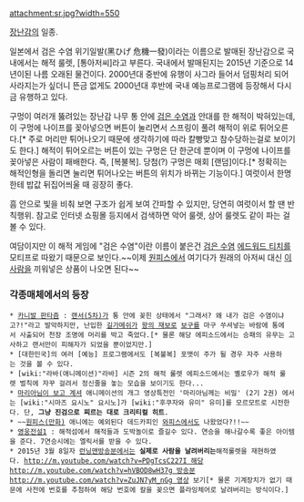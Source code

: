 attachment:sr.jpg?width=550

[[장난감]]의 일종.

일본에서 검은 수염 위기일발(黑ひげ 危機一發)이라는 이름으로 발매된 장난감으로 국내에서는 해적 룰렛, [통아저씨]라고 부른다. 국내에서 발매된지는 2015년 기준으로 14년이된 나름 오래된 물건이다. 2000년대 중반에 유행이 사그라 들어서 덤핑처리 되어 사라지는가 싶더니 뜬금 없게도 2000년대 후반에 국내 예능프로그램에 등장해서 다시금 유행하고 있다.

구멍이 여러개 뚫려있는 장난감 나무 통 안에 [[검은 수염]]과 안대를 한 해적이 박혀있는데, 이 구멍에 나이프를 꽂아넣으면 버튼이 눌리면서 스프링이 풀려 해적이 위로 튀어오른다.[* 주로 머리만 튀어나오기 때문에 생각하기에 따라 칼빵맞고 참수당하는걸로 보이기도 한다.] 해적이 튀어오르는 버튼이 있는 구멍은 단 한군데 뿐이며 이 구멍에 나이프를 꽂아넣은 사람이 패배한다. 즉, [복불복]. 당첨(?) 구멍은 매회 [랜덤]이다.[* 정확히는 해적인형을 돌리면 눌리면 튀어나오는 버튼의 위치가 바뀌는 기능이다.] 여럿이서 한명한테 밥값 뒤집어씌울 때 굉장히 좋다. 

흠 안으로 빛을 비춰 보면 구조가 쉽게 보여 간파할 수 있지만, 당연히 여럿이서 할 땐 반칙행위. 참고로 인터넷 쇼핑몰 등지에서 검색하면 악어 룰렛, 상어 룰렛도 같이 파는 걸 볼 수 있다.

여담이지만 이 해적 게임에 "검은 수염"이란 이름이 붙은건 [[검은 수염]] [[에드워드 티치]]를 모티프로 따왔기 때문으로 보인다.~~이제 [[원피스]]에서 여기다가 원래의 아저씨 대신 [[마샬 D. 티치|이 사람]]을 끼워넣은 상품이 나오면 된다~~
=== 각종매체에서의 등장 ===
 * [[카니발 판타즘]] : [[랜서(5차)]]가 통 안에 꽂힌 상태에서 "그래서? 왜 내가 검은 수염이냐고?!"라고 발악하지만, 난입한 [[길가메쉬]]가 [[왕의 재보]]로 [[보구]]를 마구 쑤셔넣는 바람에 통에서 사출되어 천장 조명에 머리를 박고 죽었다.[* 물론 해당 에피소드에서는 승패의 유무는 고사하고 랜서만이 피해자가 되었을 뿐이었지만.]
 * [대한민국]의 여러 [예능] 프로그램에서도 [복불복] 포맷이 주가 될 경우 자주 사용하는 것을 볼 수 있다.
 * [wiki:"라바(애니메이션)"라바] 시즌 2의 해적 룰렛 에피소드에서는 옐로우가 해적 룰렛 벌칙에 자꾸 걸려서 정신줄을 놓는 모습을 보이기도 한다...
 * [[마리아님이 보고 계셔]] 애니메이션의 개그 영상특전인 '마리아님께는 비밀' (2기 2권) 에서는 [wiki:"시마즈 요시노" 요시노]가 [wiki:"후쿠자와 유미" 유미]를 모르모트로 시전한다. 단, '''그냥 진검으로 찌르는 대로 크리티컬 히트'''.
 * ~~[[원피스(만화)]] 애니에는 예외된다 데드카피인 [[와피스]]에서도 나왔었다?!!~~ 
 * [[영웅전설1]] : 해적섬에서 해적들과 도박놀이로 즐길수 있다. 연승을 해나갈수록 좋은 아이템을 준다. 7연승시에는 엘릭서를 받을 수 있다.
 * 2015년 3월 8일자 [[런닝맨]]방송분에서는 '''실제로 사람을 날려버리는'''해적룰렛을 재현하였다. [[http://m.youtube.com/watch?v=PDgTcsC227I 해당]][[http://m.youtube.com/watch?v=hVBOD8wH37g 방송분]][[http://m.youtube.com/watch?v=ZuJN7yM_nGg 영상]] 보기[* 물론 기계장치가 없기 때문에 사전에 번호를 추첨하여 해당 번호에 칼을 꽂으면 플라잉체어로 날려버리는 방식이다.]
